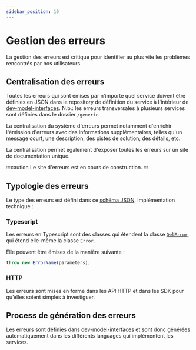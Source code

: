 ```yaml
---
sidebar_position: 10
---
```


# Gestion des erreurs

La gestion des erreurs est critique pour identifier au plus vite les problèmes rencontrés par nos utilisateurs.

## Centralisation des erreurs

Toutes les erreurs qui sont émises par n'importe quel service doivent être définies en JSON dans le repository de définition du service à l'intérieur de [dev-model-interfaces](https://github.com/owlgrid/dev-model-interfaces/tree/master/resources). N.b.: les erreurs transversales à plusieurs services sont définies dans le dossier `/generic`.

La centralisation du système d'erreurs permet notamment d'enrichir l'émission d'erreurs avec des informations supplémentaires, telles qu'un message court, une description, des pistes de solution, des détails, etc.

La centralisation permet également d'exposer toutes les erreurs sur un site de documentation unique.

:::caution
Le site d'erreurs est en cours de construction.
:::

## Typologie des erreurs

Le type des erreurs est défini dans ce [schéma JSON](https://github.com/owlgrid/dev-model-interfaces/blob/master/toolbox/schemas/error.json). Implémentation technique :

### Typescript

Les erreurs en Typescript sont des classes qui étendent la classe [`OwlError`](https://github.com/owlgrid/dev-sdk-ts/blob/main/errors/src/OwlError.ts), qui étend elle-même la classe `Error`.

Elle peuvent être émises de la manière suivante :

```typescript
throw new ErrorName(parameters);
```

### HTTP

Les erreurs sont mises en forme dans les API HTTP et dans les SDK pour qu’elles soient simples à investiguer.

## Process de génération des erreurs

Les erreurs sont définies dans [dev-model-interfaces](https://github.com/owlgrid/dev-model-interfaces) et sont donc générées automatiquement dans les différents languages qui implémentent les services.